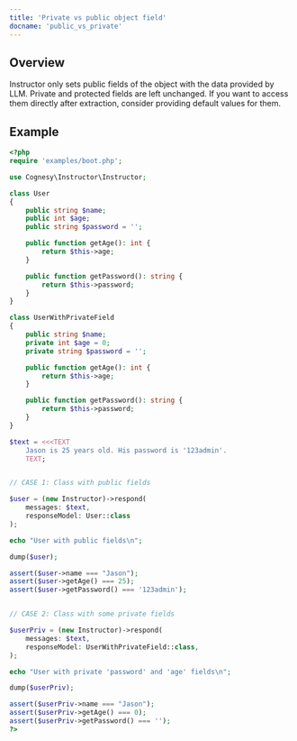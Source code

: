 ```yaml
---
title: 'Private vs public object field'
docname: 'public_vs_private'
---
```


## Overview

Instructor only sets public fields of the object with the data provided by LLM.
Private and protected fields are left unchanged. If you want to access them
directly after extraction, consider providing default values for them.

## Example

```php
<?php
require 'examples/boot.php';

use Cognesy\Instructor\Instructor;

class User
{
    public string $name;
    public int $age;
    public string $password = '';

    public function getAge(): int {
        return $this->age;
    }

    public function getPassword(): string {
        return $this->password;
    }
}

class UserWithPrivateField
{
    public string $name;
    private int $age = 0;
    private string $password = '';

    public function getAge(): int {
        return $this->age;
    }

    public function getPassword(): string {
        return $this->password;
    }
}

$text = <<<TEXT
    Jason is 25 years old. His password is '123admin'.
    TEXT;


// CASE 1: Class with public fields

$user = (new Instructor)->respond(
    messages: $text,
    responseModel: User::class
);

echo "User with public fields\n";

dump($user);

assert($user->name === "Jason");
assert($user->getAge() === 25);
assert($user->getPassword() === '123admin');


// CASE 2: Class with some private fields

$userPriv = (new Instructor)->respond(
    messages: $text,
    responseModel: UserWithPrivateField::class,
);

echo "User with private 'password' and 'age' fields\n";

dump($userPriv);

assert($userPriv->name === "Jason");
assert($userPriv->getAge() === 0);
assert($userPriv->getPassword() === '');
?>
```
